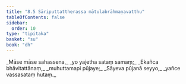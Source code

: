 ```yaml
---
title: "8.5 Sāriputtattherassa mātulabrāhmaṇavatthu"
tableOfContents: false
sidebar:
  order: 10
type: "tipitaka"
basket: "su"
book: "dh"
---
```



<DynamicBreadcrumb />

<Division number="106" book="dh" bookNo="18" page="29">

<Paragraph number="114" type="verses" book="dh">
_Māse māse sahassena,_  
_yo yajetha sataṃ samaṃ;_  
_Ekañca bhāvitattānaṃ,_  
_muhuttamapi pūjaye;_  
_Sāyeva pūjanā seyyo,_  
_yañce vassasataṃ hutaṃ._
</Paragraph>
</Division>